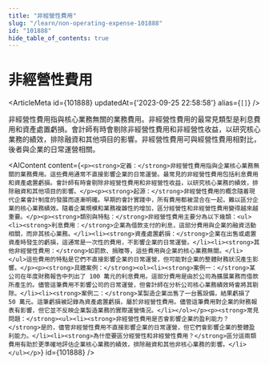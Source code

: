 ```yaml
---
title: "非經營性費用"
slug: "/learn/non-operating-expense-101888"
id: "101888"
hide_table_of_contents: true
---
```



# 非經營性費用

<ArticleMeta id={101888} updatedAt={'2023-09-25 22:58:58'} alias={`[]`} />
<div className='border-solid border-b border-t-0 my-4 border-[var(--ifm-color-gray-300)]' />

非經營性費用指與核心業務無關的業務費用。非經營性費用的最常見類型是利息費用和資產處置虧損。會計師有時會剔除非經營性費用和非經營性收益，以研究核心業務的績效，排除融資和其他項目的影響。非經營性費用可與經營性費用相對比，後者與企業的日常運營相關。

<AIContent content={`<p><strong>定義：</strong>非經營性費用指與企業核心業務無關的業務費用。這些費用通常不直接影響企業的日常運營。最常見的非經營性費用包括利息費用和資產處置虧損。會計師有時會剔除非經營性費用和非經營性收益，以研究核心業務的績效，排除融資和其他項目的影響。</p><p><strong>起源：</strong>非經營性費用的概念隨着現代企業會計制度的發展而逐漸明確。早期的會計實踐中，所有費用都被混合在一起，難以區分企業的核心業務績效。隨着企業規模和業務複雜性的增加，區分經營性和非經營性費用變得越來越重要。</p><p><strong>類別與特點：</strong>非經營性費用主要分為以下幾類：<ul><li><strong>利息費用：</strong>企業為借款支付的利息，這部分費用與企業的融資活動相關，而非其核心業務。</li><li><strong>資產處置虧損：</strong>企業在出售或處置資產時發生的虧損，這通常是一次性的費用，不影響企業的日常運營。</li><li><strong>其他非經營性費用：</strong>如罰款、捐贈等，這些費用與企業的核心業務無關。</li></ul>這些費用的特點是它們不直接影響企業的日常運營，但可能對企業的整體財務狀況產生影響。</p><p><strong>具體案例：</strong><ol><li><strong>案例一：</strong>某公司在年度財務報告中列出了 100 萬元的利息費用。這部分費用是由於公司為擴展業務而借款所產生的。儘管這筆費用不影響公司的日常運營，但會計師在分析公司核心業務績效時會將其剔除。</li><li><strong>案例二：</strong>某製造企業出售了一台舊設備，結果虧損了 50 萬元。這筆虧損被記錄為資產處置虧損，屬於非經營性費用。儘管這筆費用對企業的財務報表有影響，但它並不反映企業製造業務的實際運營情況。</li></ol></p><p><strong>常見問題：</strong><ul><li><strong>非經營性費用是否會影響企業的盈利能力？</strong>是的，儘管非經營性費用不直接影響企業的日常運營，但它們會影響企業的整體盈利能力。</li><li><strong>為什麼要區分經營性和非經營性費用？</strong>區分這兩類費用有助於更準確地評估企業核心業務的績效，排除融資和其他非核心業務的影響。</li></ul></p>`} id={101888} />

